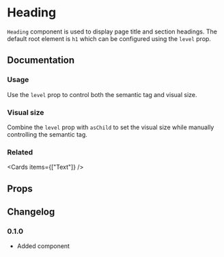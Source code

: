 
# Heading

`Heading` component is used to display page title and section headings. The default root element is `h1` which can be configured using the `level` prop.

## Documentation

### Usage

Use the `level` prop to control both the semantic tag and visual size.

<Demo component={Usage} />

### Visual size

Combine the `level` prop with `asChild` to set the visual size while manually controlling the semantic tag.

<Demo component={SizeUsage} />

### Related

<Cards items={["Text"]} />

## Props

<PropsTable component={Heading} />

## Changelog

### 0.1.0

- Added component
